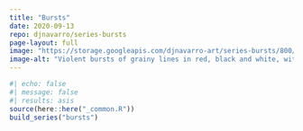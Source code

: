 ```yaml
---
title: "Bursts"
date: 2020-09-13
repo: djnavarro/series-bursts
page-layout: full
image: "https://storage.googleapis.com/djnavarro-art/series-bursts/800/ff_13_9-3-34.png"
image-alt: "Violent bursts of grainy lines in red, black and white, with hints of a square frame"
---
```

   
::: {.grid}
  
```r
#| echo: false
#| message: false
#| results: asis
source(here::here("_common.R"))
build_series("bursts")
```
   
:::
   
